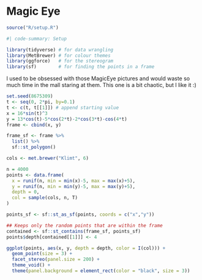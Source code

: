 # Magic Eye


```r
source("R/setup.R")
```

```r
#| code-summary: Setup

library(tidyverse) # for data wrangling
library(MetBrewer) # for colour themes
library(ggforce)   # for the stereogram
library(sf)        # for finding the points in a frame
```

I used to be obsessed with those MagicEye pictures and would waste so much time in the mall staring at them. This one is a bit chaotic, but I like it :)

```r
set.seed(8675309)
t <- seq(0, 2*pi, by=0.1)
t <- c(t, t[[1]]) # append starting value
x = 16*sin(t)^3
y = 13*cos(t)-5*cos(2*t)-2*cos(3*t)-cos(4*t)
frame <- cbind(x, y)

frame_sf <- frame %>%
  list() %>% 
  sf::st_polygon()

cols <- met.brewer("Klimt", 6)

n = 4000
points <- data.frame(
  x = runif(n, min = min(x)-5, max = max(x)+5),
  y = runif(n, min = min(y)-5, max = max(y)+5),
  depth = 0,
  col = sample(cols, n, T)
)

points_sf <- sf::st_as_sf(points, coords = c("x","y"))

## Keeps only the random points that are within the frame
contained <- sf::st_contains(frame_sf, points_sf)
points$depth[contained[[1]]] <- 4

ggplot(points, aes(x, y, depth = depth, color = I(col))) + 
  geom_point(size = 3) +
  facet_stereo(panel.size = 200) +
  theme_void() +
  theme(panel.background = element_rect(color = "black", size = 3))
```